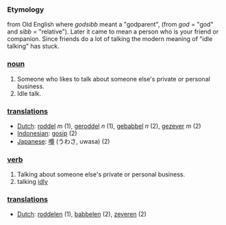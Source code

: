 === Etymology ===
from Old English where ''godsibb'' meant a "godparent", (from ''god'' = "god"  and ''sibb'' = "relative"). Later it came to mean a person who is your
friend or companion. Since friends do a lot of talking the modern meaning of "idle talking" has stuck.

=== [[noun]] ===
#Someone who likes to talk about someone else's private or personal business.
#Idle talk.

=== [[translation]]s ===
*[[Dutch]]: [[roddel]] ''m'' (1), [[geroddel]] ''n'' (1), [[gebabbel]] ''n'' (2), [[gezever]] ''m'' (2)
*[[Indonesian]]: [[gosip]] (2)
*[[Japanese]]: [[噂]] (うわさ, uwasa) (2)

=== [[verb]] ===
#Talking about someone else's private or personal business.
#talking [[idly]]

=== [[translation]]s ===
*[[Dutch]]: [[roddelen]] (1), [[babbelen]] (2), [[zeveren]] (2)
